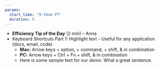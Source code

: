 ```yaml
---
params:
  start_time: "9:30am PT"
  duration: 0
---
```


-   **Efficiency Tip of the Day** (2 min) – Anna
-   Keyboard Shortcuts Part 1: Highlight text - Useful for any application (docs, email, code)
    -   **Mac:** Arrow keys + option, + command, + shift, & in combination
    -   **PC:** Arrow keys + Ctrl + Fn + shift, & in combination
    -   Here is some sample text for our demo. What a great sentence.
